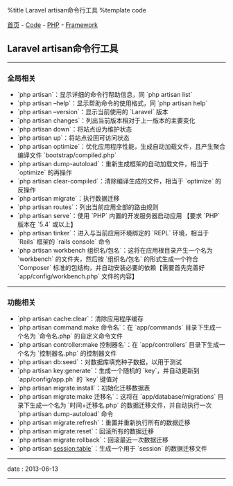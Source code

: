 %title Laravel artisan命令行工具
%template code

[[../../../index|首页]] - [[../../index|Code]] - [[../index|PHP]] - [[index|Framework]]
==Laravel artisan命令行工具==
----
===全局相关===

* `php artisan`：显示详细的命令行帮助信息，同 `php artisan list`
* `php artisan –help`：显示帮助命令的使用格式，同 `php artisan help`
* `php artisan –version`：显示当前使用的 `Laravel` 版本
* `php artisan changes`：列出当前版本相对于上一版本的主要变化
* `php artisan down`：将站点设为维护状态
* `php artisan up`：将站点设回可访问状态
* `php artisan optimize`：优化应用程序性能，生成自动加载文件，且产生聚合编译文件 `bootstrap/compiled.php`
* `php artisan dump-autoload`：重新生成框架的自动加载文件，相当于 `optimize` 的再操作
* `php artisan clear-compiled`：清除编译生成的文件，相当于 `optimize` 的反操作
* `php artisan migrate`：执行数据迁移
* `php artisan routes`：列出当前应用全部的路由规则
* `php artisan serve`：使用 `PHP` 内置的开发服务器启动应用 【要求 `PHP` 版本在 `5.4` 或以上】
* `php artisan tinker`：进入与当前应用环境绑定的 `REPL` 环境，相当于 `Rails` 框架的 `rails console` 命令
* `php artisan workbench 组织名/包名`：这将在应用根目录产生一个名为 `workbench` 的文件夹，然后按 `组织名/包名` 的形式生成一个符合 `Composer` 标准的包结构，并自动安装必要的依赖【需要首先完善好 `app/config/workbench.php` 文件的内容】
----
===功能相关===

* `php artisan cache:clear`：清除应用程序缓存
* `php artisan command:make 命令名`：在 `app/commands` 目录下生成一个名为 `命令名.php` 的自定义命令文件
* `php artisan controller:make 控制器名`：在 `app/controllers` 目录下生成一个名为 `控制器名.php` 的控制器文件
* `php artisan db:seed`：对数据库填充种子数据，以用于测试
* `php artisan key:generate`：生成一个随机的 `key`，并自动更新到 `app/config/app.ph` 的 `key` 键值对
* `php artisan migrate:install`：初始化迁移数据表
* `php artisan migrate:make 迁移名`：这将在 `app/database/migrations` 目录下生成一个名为 `时间+迁移名.php` 的数据迁移文件，并自动执行一次 `php artisan dump-autoload` 命令
* `php artisan migrate:refresh`：重置并重新执行所有的数据迁移
* `php artisan migrate:reset`：回滚所有的数据迁移
* `php artisan migrate:rollback`：回滚最近一次数据迁移
* `php artisan session:table`：生成一个用于 `session` 的数据迁移文件
----
<red>date</red> : 2013-06-13
----
